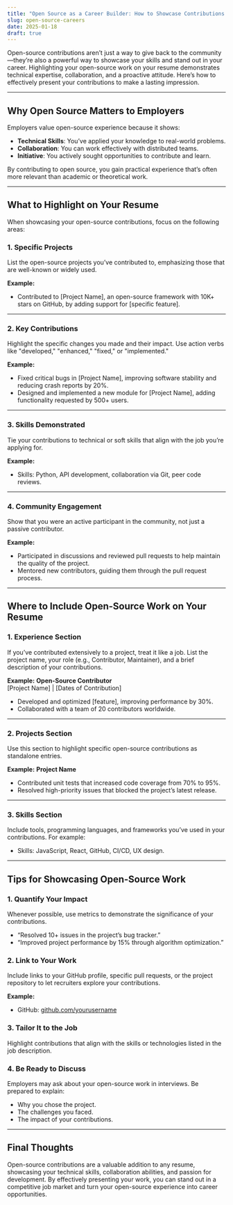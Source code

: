 ```yaml
---
title: "Open Source as a Career Builder: How to Showcase Contributions on Your Resume"
slug: open-source-careers
date: 2025-01-18
draft: true
---
```


Open-source contributions aren’t just a way to give back to the community—they’re also a powerful way to showcase your skills and stand out in your career. Highlighting your open-source work on your resume demonstrates technical expertise, collaboration, and a proactive attitude. Here’s how to effectively present your contributions to make a lasting impression.

---

## Why Open Source Matters to Employers

Employers value open-source experience because it shows:
- **Technical Skills**: You’ve applied your knowledge to real-world problems.
- **Collaboration**: You can work effectively with distributed teams.
- **Initiative**: You actively sought opportunities to contribute and learn.

By contributing to open source, you gain practical experience that’s often more relevant than academic or theoretical work.

---

## What to Highlight on Your Resume

When showcasing your open-source contributions, focus on the following areas:

### 1. **Specific Projects**
List the open-source projects you’ve contributed to, emphasizing those that are well-known or widely used.

**Example:**
- Contributed to [Project Name], an open-source framework with 10K+ stars on GitHub, by adding support for [specific feature].

---

### 2. **Key Contributions**
Highlight the specific changes you made and their impact. Use action verbs like "developed," "enhanced," "fixed," or "implemented."

**Example:**
- Fixed critical bugs in [Project Name], improving software stability and reducing crash reports by 20%.  
- Designed and implemented a new module for [Project Name], adding functionality requested by 500+ users.

---

### 3. **Skills Demonstrated**
Tie your contributions to technical or soft skills that align with the job you’re applying for.

**Example:**
- Skills: Python, API development, collaboration via Git, peer code reviews.

---

### 4. **Community Engagement**
Show that you were an active participant in the community, not just a passive contributor.

**Example:**
- Participated in discussions and reviewed pull requests to help maintain the quality of the project.  
- Mentored new contributors, guiding them through the pull request process.

---

## Where to Include Open-Source Work on Your Resume

### **1. Experience Section**
If you’ve contributed extensively to a project, treat it like a job. List the project name, your role (e.g., Contributor, Maintainer), and a brief description of your contributions.

**Example:**
**Open-Source Contributor**  
[Project Name] | [Dates of Contribution]  
- Developed and optimized [feature], improving performance by 30%.  
- Collaborated with a team of 20 contributors worldwide.  

---

### **2. Projects Section**
Use this section to highlight specific open-source contributions as standalone entries.

**Example:**
**Project Name**  
- Contributed unit tests that increased code coverage from 70% to 95%.  
- Resolved high-priority issues that blocked the project’s latest release.

---

### **3. Skills Section**
Include tools, programming languages, and frameworks you’ve used in your contributions. For example:
- Skills: JavaScript, React, GitHub, CI/CD, UX design.

---

## Tips for Showcasing Open-Source Work

### 1. **Quantify Your Impact**
Whenever possible, use metrics to demonstrate the significance of your contributions.
- “Resolved 10+ issues in the project’s bug tracker.”  
- “Improved project performance by 15% through algorithm optimization.”

### 2. **Link to Your Work**
Include links to your GitHub profile, specific pull requests, or the project repository to let recruiters explore your contributions.

**Example:**
- GitHub: [github.com/yourusername](https://github.com/yourusername)

### 3. **Tailor It to the Job**
Highlight contributions that align with the skills or technologies listed in the job description.

### 4. **Be Ready to Discuss**
Employers may ask about your open-source work in interviews. Be prepared to explain:
- Why you chose the project.  
- The challenges you faced.  
- The impact of your contributions.

---

## Final Thoughts

Open-source contributions are a valuable addition to any resume, showcasing your technical skills, collaboration abilities, and passion for development. By effectively presenting your work, you can stand out in a competitive job market and turn your open-source experience into career opportunities.
